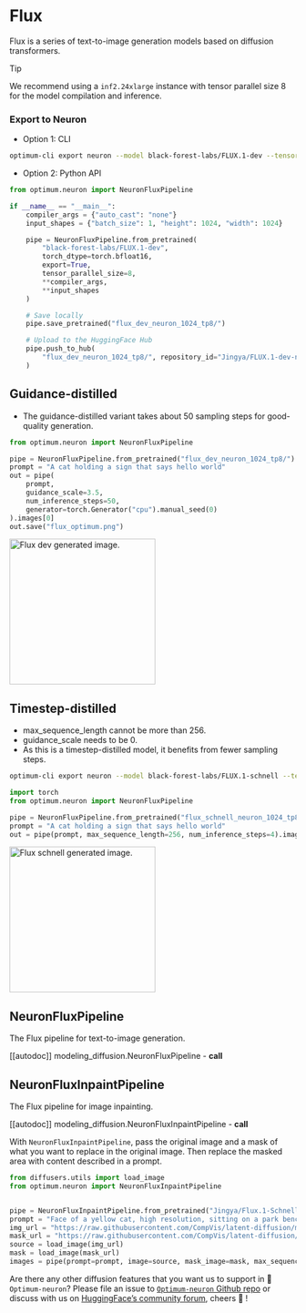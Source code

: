 <!---
Copyright 2025 The HuggingFace Team. All rights reserved.

Licensed under the Apache License, Version 2.0 (the "License");
you may not use this file except in compliance with the License.
You may obtain a copy of the License at

    http://www.apache.org/licenses/LICENSE-2.0

Unless required by applicable law or agreed to in writing, software
distributed under the License is distributed on an "AS IS" BASIS,
WITHOUT WARRANTIES OR CONDITIONS OF ANY KIND, either express or implied.
See the License for the specific language governing permissions and
limitations under the License.
-->

# Flux

Flux is a series of text-to-image generation models based on diffusion transformers.

> [!TIP]
> We recommend using a `inf2.24xlarge` instance with tensor parallel size 8 for the model compilation and inference.

### Export to Neuron

* Option 1: CLI

```bash
optimum-cli export neuron --model black-forest-labs/FLUX.1-dev --tensor_parallel_size 8 --batch_size 1 --height 1024 --width 1024 --num_images_per_prompt 1 --torch_dtype bfloat16 flux_dev_neuron/
```

* Option 2: Python API

```python
from optimum.neuron import NeuronFluxPipeline

if __name__ == "__main__":
    compiler_args = {"auto_cast": "none"}
    input_shapes = {"batch_size": 1, "height": 1024, "width": 1024}

    pipe = NeuronFluxPipeline.from_pretrained(
        "black-forest-labs/FLUX.1-dev",
        torch_dtype=torch.bfloat16,
        export=True,
        tensor_parallel_size=8,
        **compiler_args,
        **input_shapes
    )

    # Save locally
    pipe.save_pretrained("flux_dev_neuron_1024_tp8/")

    # Upload to the HuggingFace Hub
    pipe.push_to_hub(
        "flux_dev_neuron_1024_tp8/", repository_id="Jingya/FLUX.1-dev-neuronx-1024x1024-tp8"  # Replace with your HF Hub repo id
    )
```

## Guidance-distilled

* The guidance-distilled variant takes about 50 sampling steps for good-quality generation.

```python
from optimum.neuron import NeuronFluxPipeline

pipe = NeuronFluxPipeline.from_pretrained("flux_dev_neuron_1024_tp8/")
prompt = "A cat holding a sign that says hello world"
out = pipe(
    prompt,
    guidance_scale=3.5,
    num_inference_steps=50,
    generator=torch.Generator("cpu").manual_seed(0)
).images[0]
out.save("flux_optimum.png")
```

<img
  src="https://huggingface.co/datasets/Jingya/document_images/resolve/main/optimum/neuron/flux_optimum.png"
  width="256"
  height="256"
  alt="Flux dev generated image."
/>

## Timestep-distilled

* max_sequence_length cannot be more than 256.
* guidance_scale needs to be 0.
* As this is a timestep-distilled model, it benefits from fewer sampling steps.

```bash
optimum-cli export neuron --model black-forest-labs/FLUX.1-schnell --tensor_parallel_size 8 --batch_size 1 --height 1024 --width 1024 --num_images_per_prompt 1 --sequence_length 256 --torch_dtype bfloat16 flux_schnell_neuron_1024_tp8/
```

```python
import torch
from optimum.neuron import NeuronFluxPipeline

pipe = NeuronFluxPipeline.from_pretrained("flux_schnell_neuron_1024_tp8")
prompt = "A cat holding a sign that says hello world"
out = pipe(prompt, max_sequence_length=256, num_inference_steps=4).images[0]
```

<img
  src="https://huggingface.co/datasets/Jingya/document_images/resolve/main/optimum/neuron/flux_schnell_optimum.png"
  width="256"
  height="256"
  alt="Flux schnell generated image."
/>

## NeuronFluxPipeline

The Flux pipeline for text-to-image generation.

[[autodoc]] modeling_diffusion.NeuronFluxPipeline
    - __call__

## NeuronFluxInpaintPipeline

The Flux pipeline for image inpainting.

[[autodoc]] modeling_diffusion.NeuronFluxInpaintPipeline
    - __call__

With `NeuronFluxInpaintPipeline`, pass the original image and a mask of what you want to replace in the original image. Then replace the masked area with content described in a prompt.

```python
from diffusers.utils import load_image
from optimum.neuron import NeuronFluxInpaintPipeline


pipe = NeuronFluxInpaintPipeline.from_pretrained("Jingya/Flux.1-Schnell-1024x1024-neuronx-tp8")
prompt = "Face of a yellow cat, high resolution, sitting on a park bench"
img_url = "https://raw.githubusercontent.com/CompVis/latent-diffusion/main/data/inpainting_examples/overture-creations-5sI6fQgYIuo.png"
mask_url = "https://raw.githubusercontent.com/CompVis/latent-diffusion/main/data/inpainting_examples/overture-creations-5sI6fQgYIuo_mask.png"
source = load_image(img_url)
mask = load_image(mask_url)
images = pipe(prompt=prompt, image=source, mask_image=mask, max_sequence_length=256)
```

Are there any other diffusion features that you want us to support in 🤗`Optimum-neuron`? Please file an issue to [`Optimum-neuron` Github repo](https://github.com/huggingface/optimum-neuron) or discuss with us on [HuggingFace’s community forum](https://discuss.huggingface.co/c/optimum/), cheers 🤗 !



